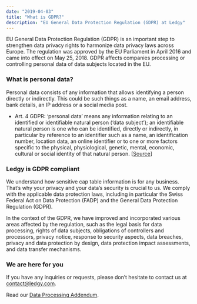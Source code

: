 ```yaml
---
date: "2019-04-03"
title: "What is GDPR?"
description: "EU General Data Protection Regulation (GDPR) at Ledgy"
---
```


EU General Data Protection Regulation (GDPR) is an important step to strengthen data privacy rights to harmonize data privacy laws across Europe. The regulation was approved by the EU Parliament in April 2016 and came into effect on May 25, 2018. GDPR affects companies processing or controlling personal data of data subjects located in the EU.

### What is personal data?

Personal data consists of any information that allows identifying a person directly or indirectly. This could be such things as a name, an email address, bank details, an IP address or a social media post.
* Art. 4 GDPR: ‘personal data’ means any information relating to an identified or identifiable natural person (‘data subject’); an identifiable natural person is one who can be identified, directly or indirectly, in particular by reference to an identifier such as a name, an identification number, location data, an online identifier or to one or more factors specific to the physical, physiological, genetic, mental, economic, cultural or social identity of that natural person. [[Source](https://gdpr-info.eu/art-4-gdpr/)]

### Ledgy is GDPR compliant

We understand how sensitive cap table information is for any business. That’s why your privacy and your data’s security is crucial to us. We comply with the applicable data protection laws, including in particular the Swiss Federal Act on Data Protection (FADP) and the General Data Protection Regulation (GDPR).

In the context of the GDPR, we have improved and incorporated various areas affected by the regulation, such as the legal basis for data processing, rights of data subjects, obligations of controllers and processors, privacy notice, response to security aspects, data breaches, privacy and data protection by design, data protection impact assessments, and data transfer mechanisms.

### We are here for you

If you have any inquiries or requests, please don’t hesitate to contact us at [contact@ledgy.com](mailto:contact@ledgy.com).

Read our [Data Processing Addendum](/legal/dpa/).

